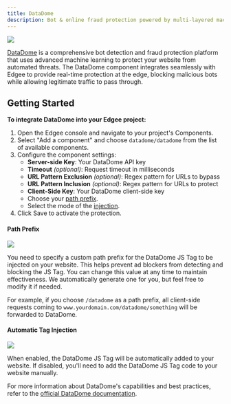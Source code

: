 ```yaml
---
title: DataDome
description: Bot & online fraud protection powered by multi-layered machine learning - now at the edge.
---
```


<img src="/images/banners/datadome.png" className="rounded-lg" noZoom />


<EdgeeSdk />

[DataDome](https://www.datadome.co/) is a comprehensive bot detection and fraud protection platform that uses advanced machine learning to protect your website from automated threats. 
The DataDome component integrates seamlessly with Edgee to provide real-time protection at the edge, blocking malicious bots while allowing legitimate traffic to pass through.


## Getting Started

**To integrate DataDome into your Edgee project:**

1. Open the Edgee console and navigate to your project's Components.
2. Select "Add a component" and choose `datadome/datadome` from the list of available components.
3. Configure the component settings:
   - **Server-side Key**: Your DataDome API key
   - **Timeout** _(optional)_: Request timeout in milliseconds
   - **URL Pattern Exclusion** _(optional)_: Regex pattern for URLs to bypass
   - **URL Pattern Inclusion** _(optional)_: Regex pattern for URLs to protect
   - **Client-Side Key**: Your DataDome client-side key
   - Choose your [path prefix](#path-prefix).
   - Select the mode of the [injection](#automatic-tag-injection).
4. Click Save to activate the protection.

#### Path Prefix

<Frame>
  <img src="/images/path-prefix.png"/>
</Frame>

You need to specify a custom path prefix for the DataDome JS Tag to be injected on your website.
This helps prevent ad blockers from detecting and blocking the JS Tag. You can change this value at any time to maintain effectiveness.
We automatically generate one for you, but feel free to modify it if needed.

For example, if you choose `/datadome` as a path prefix, all client-side requests coming to `www.yourdomain.com/datadome/something` will be forwarded 
to DataDome.

#### Automatic Tag Injection

<Frame>
  <img src="/images/tag-injection.png"/>
</Frame>

When enabled, the DataDome JS Tag will be automatically added to your website. If disabled, you'll need to add the DataDome JS Tag code to your website manually.

For more information about DataDome's capabilities and best practices, refer to the [official DataDome documentation](https://docs.datadome.co/).
